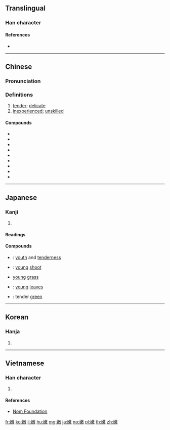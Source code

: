 ==Translingual==

===Han character===
{{Han char|rn=38|rad=女|as=11|sn=14|four=48440|canj=VDLK|ids=⿰女敕}}

====References====
* {{Han ref|kx=0270.110|dkj=06666|dj=0538.070|hdz=21075.150|uh=5AE9|ud=23273|bh=B9E0|bd=47584}}

----

==Chinese==
{{zh-forms}}

===Pronunciation===
{{zh-pron
|m=nèn
|ma=Zh-nèn.ogg
|c=nyun6
|h=pfs=nun
|md=nâung
|mn=lūn
|w=3nen
|cat=a
}}

===Definitions===
{{zh-hanzi}}

# [[tender]]; [[delicate]]
# [[inexperienced]]; [[unskilled]]

====Compounds====
* {{zh-l|嫩紅}}
* {{zh-l|嫩黃}}
* {{zh-l|嫩綠}}
* {{zh-l|嫩氣}}
* {{zh-l|嫩弱}}
* {{zh-l|嫩生}}
* {{zh-l|嫩生生}}
* {{zh-l|嫩芽}}
* {{zh-l|嫩葉}}

{{zh-cat|Intermediate}}

----

==Japanese==

===Kanji===
{{ja-kanji|grade=|rs=女11}}

# {{defn|lang=ja|sort=女11}}

====Readings====
{{ja-readings|goon=[[のん]] (non)|kanon=[[どん]] (don)|kun=[[わかい]] (wakai)}}

====Compounds====
{{der-top|Compounds}}
* {{ja-r|稚嫩|ちどん}}: [[youth]] and [[tenderness]]
* {{ja-r|嫩芽|どんが}}: [[young]] [[shoot]]
* {{ja-r|嫩草|どんそう}} [[young]] [[grass]]
* {{ja-r|嫩葉|どんよう}}: [[young]] [[leaves]]
* {{ja-r|嫩緑|どんりょく}}: tender [[green]]
{{der-bottom}}

----

==Korean==

===Hanja===
{{ko-hanja|hangeul=눈|mr=nun}}

# {{defn|lang=ko|sort=女11}}

----

==Vietnamese==

===Han character===
{{vi-hantu|[[non]], [[nộn]], [[nỏn]], [[nồn]], [[nõn]], [[nọn]]|rs=女11}}

# {{defn|lang=vi|sort=女11}}

====References====
* [http://nomfoundation.org/common/nom_details.php?codepoint=5ae9 Nom Foundation]

[[fr:嫩]]
[[ko:嫩]]
[[li:嫩]]
[[hu:嫩]]
[[mg:嫩]]
[[ja:嫩]]
[[no:嫩]]
[[pl:嫩]]
[[th:嫩]]
[[zh:嫩]]